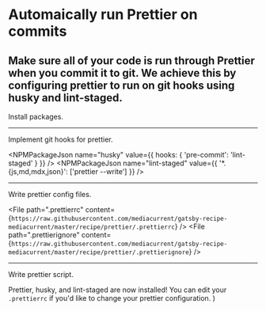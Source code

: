 # Automaically run Prettier on commits
Make sure all of your code is run through Prettier when you commit it to git.
We achieve this by configuring prettier to run on git hooks using husky and
lint-staged.
---

Install packages.

<NPMPackage name="husky" />
<NPMPackage name="prettier" />
<NPMPackage name="lint-staged" />

---

Implement git hooks for prettier.

<NPMPackageJson
  name="husky"
  value={{
    hooks: {
      'pre-commit': 'lint-staged'
    }
  }}
/>
<NPMPackageJson
  name="lint-staged"
  value={{
    '*.{js,md,mdx,json}': ['prettier --write']
  }}
/>

---

Write prettier config files.

<File
  path=".prettierrc"
  content={`https://raw.githubusercontent.com/mediacurrent/gatsby-recipe-mediacurrent/master/recipe/prettier/.prettierrc`}
/>
<File
  path=".prettierignore"
  content={`https://raw.githubusercontent.com/mediacurrent/gatsby-recipe-mediacurrent/master/recipe/prettier/.prettierignore`}
/>

---

Write prettier script.

<NpmScript
  name="format"
  command='npx prettier --write \"**/*.{js,md,mdx,json}\"'
/>

Prettier, husky, and lint-staged are now installed! You can edit your `.prettierrc`
if you'd like to change your prettier configuration.
)
